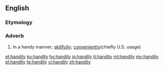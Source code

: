 ==English==

===Etymology===
{{suffix|handy|ly|lang=en}}

===Adverb===
{{en-adv}}

# In a handy manner; [[skillfully]]; [[conveniently]](chiefly U.S. usage)

[[et:handily]]
[[ko:handily]]
[[hy:handily]]
[[io:handily]]
[[it:handily]]
[[ml:handily]]
[[my:handily]]
[[pl:handily]]
[[te:handily]]
[[vi:handily]]
[[zh:handily]]